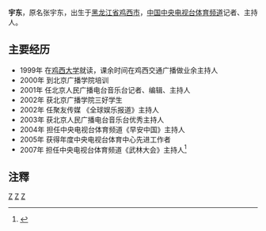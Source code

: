 {{多個問題|
{{Notability Unreferenced |time=2012-01-17T14:58:28+00:00 }}
{{Refimprove|time=2012-01-17T14:58:28+00:00 }}
{{expand|time=2016-03-24}}
}}
{{Infobox journalist
| name        = 宇东
| image       = 
| caption     = 
| birthname   = 张宇东
| birth_date  = 1978年
| birth_place = [[黑龙江省|黑龙江省]][[鸡西市|鸡西市]]
| death_date  = 
| death_place = 
| education   = [[北京广播学院|北京广播学院]]新闻系
| occupation  = 记者、主持人
| alias       = 
| title       = 
| family      = 
| spouse      = 
| domesticpartner =
| children    = 
| relatives   = 
| ethnic      = 
| religion    = 
| salary      = 
| networth    = 
| credits     = 
| agent       = 
| URL         = 
}}
'''宇东'''，原名张宇东，出生于[[黑龙江省|黑龙江省]][[鸡西市|鸡西市]]，[[中国中央电视台|中国中央电视台]][[中国中央电视台体育频道|体育频道]]记者、主持人。
==主要经历==
*1999年 在[[鸡西大学|鸡西大学]]就读，课余时间在鸡西交通广播做业余主持人
*2000年 到北京广播学院培训
*2001年 任北京人民广播电台音乐台记者、编辑、主持人
*2002年 获北京广播学院三好学生
*2002年 任聚友传媒 《全球娱乐报道》主持人
*2003年 获北京人民广播电台音乐台优秀主持人
*2004年 担任中央电视台体育频道《早安中国》主持人
*2005年 获得年度中央电视台体育中心先进工作者
*2007年 担任中央电视台体育频道《武林大会》主持人<ref>{{Cite web |url=http://space.tv.cctv.com/podcast/zhangyudong |title=张宇东首页 |access-date=2012-01-17 |archive-date=2012-05-14 |archive-url=https://web.archive.org/web/20120514135731/http://space.tv.cctv.com/podcast/zhangyudong |dead-url=no }}</ref>
==注釋==
{{reflist|2}}

[[Category:黑龙江人|Z]]
[[Category:鸡西人|Z]]
[[Category:中国中央电视台主持人|Z]]